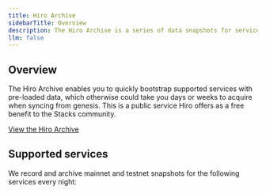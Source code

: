 ```yaml
---
title: Hiro Archive
sidebarTitle: Overview
description: The Hiro Archive is a series of data snapshots for services in the Stacks ecosystem.
llm: false
---
```


## Overview

The Hiro Archive enables you to quickly bootstrap supported services with pre-loaded data, which otherwise could take you days or weeks to acquire when syncing from genesis. This is a public service Hiro offers as a free benefit to the Stacks community.

[View the Hiro Archive](https://archive.hiro.so/)

## Supported services

We record and archive mainnet and testnet snapshots for the following services every night:

<Cards>
  <SecondaryCard
    href="/stacks/archive/guides/verify-archive-data"
    title="Verify archive data"
    description="Verify the integrity of the data in a particular snapshot."
  />
  <SecondaryCard
    href="/stacks/archive/guides/stacks-blockchain"
    title="Stacks blockchain"
    description="Quickly spin up a new Stacks node."
  />
  <SecondaryCard
    href="/stacks/archive/guides/stacks-api"
    title="Stacks Blockchain API"
    description="Spin up a new instance of the Stacks Blockchain API."
  />
  <SecondaryCard
    href="/stacks/archive/guides/token-metadata-api"
    title="Token Metadata API"
    description="Spin up a new instance of the Token Metadata API."
  />
</Cards>
